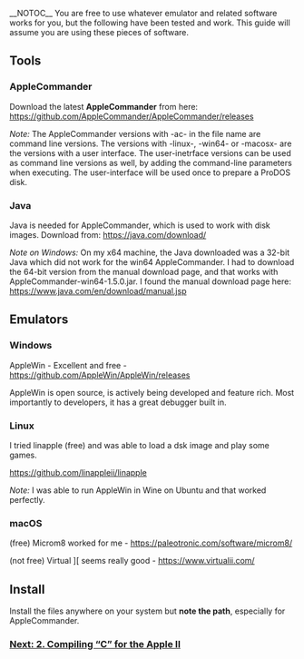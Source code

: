 __NOTOC__
You are free to use whatever emulator and related software works for you, but the following have been tested and work. This guide will assume you are using these pieces of software.

== Tools ==
=== AppleCommander ===
Download the latest <b>AppleCommander</b> from here: https://github.com/AppleCommander/AppleCommander/releases

''Note:'' The AppleCommander versions with -ac- in the file name are command line versions. The versions with -linux-, -win64- or -macosx- are the versions with a user interface. The user-inetrface versions can be used as command line versions as well, by adding the command-line parameters when executing. The user-interface will be used once to prepare a ProDOS disk.

=== Java ===
Java is needed for AppleCommander, which is used to work with disk images. Download from: https://java.com/download/

''Note on Windows:'' On my x64 machine, the Java downloaded was a 32-bit Java which did not work for the win64 AppleCommander. I had to download the 64-bit version from the manual download page, and that works with AppleCommander-win64-1.5.0.jar. I found the manual download page here: https://www.java.com/en/download/manual.jsp

== Emulators ==
=== Windows ===
AppleWin - Excellent and free - https://github.com/AppleWin/AppleWin/releases

AppleWin is open source, is actively being developed and feature rich. Most importantly to developers, it has a great debugger built in.
=== Linux ===
I tried linapple (free) and was able to load a dsk image and play some games.

https://github.com/linappleii/linapple

''Note:'' I was able to run AppleWin in Wine on Ubuntu and that worked perfectly.
=== macOS ===
(free) Microm8 worked for me - https://paleotronic.com/software/microm8/

(not free) Virtual ][ seems really good - https://www.virtualii.com/
== Install ==
Install the files anywhere on your system but '''note the path''', especially for AppleCommander.

=== [https://github.com/cc65/wiki/wiki/Apple-II-2.-Compiling-%22C%22-for-the-Apple-II Next: 2. Compiling “C” for the Apple II] ===
